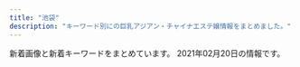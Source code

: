 ```yaml
---
title: "池袋"
description: "キーワード別にの巨乳アジアン・チャイナエステ嬢情報をまとめました。"
---
```


新着画像と新着キーワードをまとめています。
2021年02月20日の情報です。

<DmmAffiliateIns />
<KeywordTable
  shops={
    [
    {
        "url": "https://www.aroma-angels.net/",
        "station": "JR\u6c60\u888b\u99c5\u897f\u53e3",
        "img_links": [
            "https://www.aroma-angels.net/images/mc_1_1_1338.jpg",
            "https://www.aroma-angels.net/images/ml_11_1_2202.jpg",
            "https://www.aroma-angels.net/images/up_5_18_0.jpg",
            "https://www.aroma-angels.net/images/up_5_15_0.jpg",
            "https://www.aroma-angels.net/images/ml_11_1_1411.jpg",
            "https://www.aroma-angels.net/asset/img/spacer_gallery.png",
            "https://www.aroma-angels.net/images/ml_11_1_1338.jpg",
            "https://www.aroma-angels.net/images/up_5_6_0.jpg",
            "https://www.aroma-angels.net/images/ml_11_1_1272.jpg",
            "https://www.aroma-angels.net/images/mc_1_1_105.jpg",
            "https://www.aroma-angels.net/images/up_5_23_0.jpg",
            "https://www.aroma-angels.net/images/up_5_8_0.jpg",
            "https://www.aroma-angels.net/images/mc_1_1_1092.jpg",
            "https://www.aroma-angels.net/images/mt_10_1_446.jpg",
            "https://www.aroma-angels.net/images/ml_11_1_1064.jpg",
            "https://www.aroma-angels.net/images/mt_10_1_144.jpg",
            "https://www.aroma-angels.net/images/link/link_19.jpg",
            "https://www.aroma-angels.net/images/ml_11_1_960.jpg",
            "https://www.aroma-angels.net/images/ml_11_1_505.jpg",
            "https://www.aroma-angels.net/images/mc_1_1_268.jpg",
            "https://www.aroma-angels.net/images/up_5_26_0.jpg",
            "https://www.aroma-angels.net/images/up_5_27_0.jpg",
            "https://www.aroma-angels.net/images/up_5_9_0.jpg",
            "https://www.aroma-angels.net/images/mc_1_1_208.jpg",
            "https://www.aroma-angels.net/images/up_5_17_0.jpg",
            "https://www.aroma-angels.net/images/link/link_34.jpg",
            "https://www.aroma-angels.net/images/mc_1_2_445.jpg",
            "https://www.aroma-angels.net/images/ml_11_1_240.jpg",
            "https://www.aroma-angels.net/images/mc_1_1_508.jpg",
            "https://www.aroma-angels.net/asset/img/top.jpg",
            "https://www.aroma-angels.net/images/mc_1_2_1092.jpg",
            "https://www.aroma-angels.net/images/up_5_7_0.jpg",
            "https://www.aroma-angels.net/asset/img/spacer300x450.png",
            "https://www.aroma-angels.net/images/mc_1_1_1011.jpg",
            "https://www.aroma-angels.net/images/mc_1_2_144.jpg",
            "https://www.aroma-angels.net/images/mt_10_1_505.jpg",
            "https://www.aroma-angels.net/images/mt_10_1_508.jpg",
            "https://www.aroma-angels.net/images/mc_1_1_1064.jpg",
            "https://www.aroma-angels.net/images/mc_1_2_268.jpg",
            "https://www.aroma-angels.net/images/link/link_15.jpg",
            "https://www.aroma-angels.net/images/mc_1_1_882.jpg",
            "https://www.aroma-angels.net/images/mc_1_1_1285.jpg",
            "https://www.aroma-angels.net/images/ml_11_1_314.jpg",
            "https://www.aroma-angels.net/images/mt_10_1_105.jpg",
            "https://www.aroma-angels.net/images/up_5_5_0.jpg",
            "https://www.aroma-angels.net/images/ml_11_1_1698.jpeg",
            "https://www.aroma-angels.net/images/mc_1_1_425.jpg",
            "https://www.aroma-angels.net/images/up_5_25_0.jpg",
            "https://www.aroma-angels.net/images/ml_11_1_882.jpg",
            "https://www.aroma-angels.net/images/mc_1_2_960.jpg",
            "https://www.aroma-angels.net/images/up_5_19_0.jpg",
            "https://www.aroma-angels.net/images/up_5_12_0.jpg",
            "https://www.aroma-angels.net/images/ml_11_1_239.jpg",
            "https://www.aroma-angels.net/images/ml_11_1_105.jpg",
            "https://www.aroma-angels.net/images/ml_11_1_1285.jpg",
            "https://menlog.net/link/menlog20040.jpg",
            "https://www.aroma-angels.net/images/ml_11_1_425.jpg",
            "https://www.aroma-angels.net/images/mc_1_1_446.jpg",
            "https://www.aroma-angels.net/images/mc_1_1_960.jpg",
            "https://www.aroma-angels.net/images/ml_11_1_241.jpg",
            "https://www.aroma-angels.net/images/ml_11_1_1092.jpg",
            "https://www.aroma-angels.net/images/ml_11_1_446.jpg",
            "https://www.aroma-angels.net/images/up_5_22_0.jpg",
            "https://www.aroma-angels.net/images/ml_11_1_208.jpg",
            "https://www.aroma-angels.net/images/link/link_31.jpg",
            "https://www.aroma-angels.net/images/up_5_14_0.jpg",
            "https://www.aroma-angels.net/images/ml_11_1_508.jpg",
            "https://www.aroma-angels.net/images/ml_11_1_268.jpg",
            "https://www.aroma-angels.net/images/mc_1_1_1698.jpeg",
            "https://www.aroma-angels.net/images/mc_1_2_105.jpg",
            "https://www.aroma-angels.net/images/up_5_11_0.jpeg",
            "https://www.aroma-angels.net/images/link/link_27.jpg",
            "https://estama.jp/assets_new/default/pc/img/page/link/estama_200_40.png",
            "https://www.aroma-angels.net/images/up_5_13_0.jpg",
            "https://www.aroma-angels.net/images/up_5_10_0.jpg",
            "https://www.aroma-angels.net/images/ml_11_1_506.jpg",
            "https://www.aroma-angels.net/images/mc_1_1_445.jpg",
            "https://www.aroma-angels.net/images/mc_1_1_505.jpg",
            "https://www.aroma-angels.net/images/ml_11_1_1011.jpg",
            "https://www.aroma-angels.net/asset/img/top2.jpg",
            "https://www.aroma-angels.net/images/ml_11_1_507.jpg",
            "https://www.aroma-angels.net/images/ml_11_1_144.jpg",
            "https://www.aroma-angels.net/images/mc_1_1_144.jpg",
            "https://www.aroma-angels.net/asset/img/spacer900x360.png",
            "https://www.aroma-angels.net/images/ml_11_1_445.jpg"
        ],
        "name": "AromaAngels\uff5e\u6c60\u888b\u30a2\u30ed\u30de\u30a8\u30f3\u30b8\u30a7\u30eb\u30ba\uff5e",
        "keywords": {
            "87": 6,
            "85": 9,
            "88": 4,
            "83": 4,
            "D": 17,
            "86": 7,
            "E": 1,
            "C": 46
        }
    },
    {
        "url": "http://tsukinokoi.com/",
        "station": "JR\u6c60\u888b\u99c5\u897f\u53e3",
        "img_links": [
            "http://tsukinokoi.com/img/staff/153079932824200700.jpg",
            "http://tsukinokoi.com/images/pickupGirl2014.png",
            "http://tsukinokoi.com/img/staff/155818741107218300.jpg",
            "http://tsukinokoi.com/img/staff/155611310658540500.jpg",
            "http://tsukinokoi.com/img/staff/142919725579809100.png",
            "http://tsukinokoi.com/images/bar_top.png",
            "http://tsukinokoi.com/img/staff/154673852166026500.jpg",
            "http://tsukinokoi.com/images/news3.png",
            "http://tsukinokoi.com/images/news1.png",
            "http://tsukinokoi.com/images/event/2020/m02.png",
            "http://tsukinokoi.com/images/QRcode.png",
            "http://tsukinokoi.com/img/staff/148586605226742500.jpg",
            "http://tsukinokoi.com/img/staff/148256052554824000.jpg",
            "http://tsukinokoi.com/img/staff/160622584020640000.jpg",
            "http://tsukinokoi.com/img/staff/148586605222864500.jpg",
            "http://tsukinokoi.com/img/staff/152008703796356600.jpg",
            "http://tsukinokoi.com/img/staff/148073918839938900.jpg",
            "http://tsukinokoi.com/img/staff/155204782386136400.jpg",
            "http://tsukinokoi.com/img/staff/151584629124140300.jpg",
            "http://tsukinokoi.com/images/bar_staff.png",
            "http://tsukinokoi.com/img/staff/144652745411466600.jpg",
            "http://tsukinokoi.com/images/bar_gallery.png"
        ],
        "name": "\u6708\u306e\u604b",
        "keywords": {
            "\u30bb\u30af\u30b7\u30fc": 1
        }
    },
    {
        "img_links": [
            "http://hanamizuki.jpn.cm/images/mobile.png",
            "http://hanamizuki.jpn.cm/images/top.png",
            "http://hanamizuki.jpn.cm/images/s_link.png",
            "http://hanamizuki.jpn.cm/photos/sites/43/2017/11/2017110204162215.jpg",
            "http://hanamizuki.jpn.cm/images/room2.jpg",
            "http://hanamizuki.jpn.cm/photos/sites/43/2019/12/2019122511054726.jpg",
            "http://hanamizuki.jpn.cm/images/room4.jpg",
            "http://hanamizuki.jpn.cm/images/s_news.png",
            "http://hanamizuki.jpn.cm/images/room1.jpg",
            "http://hanamizuki.jpn.cm/photos/sites/43/2021/02/2021020211590282.jpg",
            "http://hanamizuki.jpn.cm/photos/sites/43/2019/12/2019122511054178.jpg",
            "http://hanamizuki.jpn.cm/images/room3.jpg",
            "http://hanamizuki.jpn.cm/images/s_staff.png",
            "http://hanamizuki.jpn.cm/images/nbj2.jpg",
            "http://hanamizuki.jpn.cm/photos/sites/43/2017/11/2017110204161468.jpg"
        ],
        "url": "http://hanamizuki.jpn.cm/",
        "keywords": {
            "95": 1,
            "88": 1,
            "E": 1,
            "90": 1,
            "H": 2
        },
        "station": "JR\u6c60\u888b\u99c5\u6771\u53e3",
        "name": "\u6c34\u6728\u82b1"
    },
    {
        "keywords": {},
        "name": "\u6e80\u6708\u5802",
        "station": "JR\u6c60\u888b\u99c5\u897f\u53e3",
        "url": "http://mangetsudou.tyo.cm/",
        "img_links": []
    },
    {
        "keywords": {
            "87": 8,
            "D": 11,
            "86": 17,
            "C": 29,
            "E": 3
        },
        "url": "http://www.yurari-massage.work/",
        "station": "JR\u6c60\u888b\u99c5\u897f\u53e3(\u5317)",
        "name": "\u3086\u3089\u308a",
        "img_links": [
            "http://www.yurari-massage.work/img/st021.jpg",
            "http://www.yurari-massage.work/img/st21.jpg",
            "http://www.yurari-massage.work/img/sta25.jpg",
            "http://www.yurari-massage.work/img/sta21.jpg",
            "http://www.yurari-massage.work/img/m5.jpg",
            "http://www.yurari-massage.work/img/st026.jpg",
            "http://www.yurari-massage.work/img/m1.jpg",
            "http://www.yurari-massage.work/img/st26.jpg",
            "http://www.yurari-massage.work/img/st017.jpg",
            "http://www.yurari-massage.work/img/m30.jpg",
            "http://www.yurari-massage.work/img/st022.jpg",
            "http://www.yurari-massage.work/img/st4.jpg",
            "http://www.yurari-massage.work/img/campian.jpg",
            "http://www.yurari-massage.work/img/m3.jpg",
            "http://www.yurari-massage.work/img/m40.jpg",
            "http://www.yurari-massage.work/img/st19.jpg",
            "http://www.yurari-massage.work/img/st027.jpg",
            "http://www.yurari-massage.work/img/m4.jpg",
            "http://www.yurari-massage.work/img/sta28.jpg",
            "http://www.yurari-massage.work/img/st28.jpg",
            "http://www.yurari-massage.work/img/m10.jpg",
            "http://www.yurari-massage.work/img/sta26.jpg",
            "http://www.yurari-massage.work/img/m60.jpg",
            "http://www.yurari-massage.work/img/sta27.jpg",
            "http://www.yurari-massage.work/img/m6.jpg",
            "http://www.yurari-massage.work/img/st07.jpg",
            "http://www.yurari-massage.work/img/sta7.jpg",
            "http://www.yurari-massage.work/img/m2.jpg",
            "http://www.yurari-massage.work/img/st11.jpg",
            "http://www.yurari-massage.work/img/r9.jpg",
            "http://www.yurari-massage.work/img/st17.jpg",
            "http://www.yurari-massage.work/img/head.jpg",
            "http://www.yurari-massage.work/img/nos.jpg",
            "http://www.yurari-massage.work/img/sta4.jpg",
            "http://www.yurari-massage.work/img/st27.jpg",
            "http://www.yurari-massage.work/img/m50.jpg",
            "http://www.yurari-massage.work/img/mobile.png",
            "http://www.yurari-massage.work/img/st25.jpg",
            "http://www.yurari-massage.work/img/st22.jpg",
            "http://www.yurari-massage.work/img/st7.jpg",
            "http://www.yurari-massage.work/img/sta22.jpg",
            "http://www.yurari-massage.work/img/m20.jpg"
        ]
    },
    {
        "keywords": {},
        "img_links": [],
        "url": "http://iris.iest.info/",
        "station": "JR\u6c60\u888b\u99c5\u6771\u53e3",
        "name": "\u30b9\u30de\u30a4\u30eb"
    },
    {
        "img_links": [
            "http://www.coco-8.jp/_src/36746714/b.png",
            "http://www.coco-8.jp/_src/36746345/maya.jpg",
            "http://www.coco-8.jp/_src/36746636/iwa1.jpg",
            "http://www.coco-8.jp/_src/36712010/sayuri.jpg",
            "http://www.coco-8.jp/_src/36746688/g2.jpg",
            "http://www.coco-8.jp/_src/36741637/3.jpg",
            "http://www.coco-8.jp/_src/36742658/s1.jpg",
            "http://www.coco-8.jp/_src/36742780/s3.jpg",
            "http://www.coco-8.jp/_src/36741638/4.jpg",
            "http://www.coco-8.jp/_src/36820892/cam3.png",
            "http://www.coco-8.jp/_src/37791774/wechatimg437_20201113100952153.jpg",
            "http://www.coco-8.jp/_src/36741670/1.jpg",
            "http://www.coco-8.jp/_src/36742459/2.jpg",
            "http://www.coco-8.jp/_src/36746682/g.jpg",
            "http://www.coco-8.jp/_src/36746351/lineline.png",
            "http://www.coco-8.jp/_src/36741636/5.jpg",
            "http://www.coco-8.jp/_src/36742636/b.png",
            "http://www.coco-8.jp/_src/36743040/s5.jpg",
            "http://www.coco-8.jp/_src/36815290/cam.png",
            "http://www.coco-8.jp/_src/49977785/wechatimg336_20201102105038881.jpg",
            "http://www.coco-8.jp/_src/36813492/cam2.jpg",
            "http://www.coco-8.jp/_src/36746732/road2.png",
            "http://www.coco-8.jp/_src/36746642/risa.jpg",
            "http://www.coco-8.jp/_src/49632727/wechatimg336_20201102105038881.jpg",
            "http://www.coco-8.jp/_src/36746692/g3.jpg",
            "http://www.coco-8.jp/_src/36741639/2.jpg",
            "http://www.coco-8.jp/_src/49977786/wechatimg336_20201102105038881.jpg",
            "http://www.coco-8.jp/_src/36746635/iwa1.jpg",
            "http://www.coco-8.jp/_src/36746633/lineline.png",
            "http://www.coco-8.jp/_src/36742714/s2.jpg",
            "http://www.coco-8.jp/_src/36746397/mei1.jpg",
            "http://www.coco-8.jp/_src/37791754/smartselect_20191212-140919_wechat.jpg",
            "http://www.coco-8.jp/_src/49632559/wechatimg336_20201102105038881.jpg",
            "http://www.coco-8.jp/_src/36746320/sayuri.jpg",
            "http://www.coco-8.jp/_src/36820891/cam3.png",
            "http://www.coco-8.jp/_src/36746395/lineline.png",
            "http://www.coco-8.jp/_src/37791773/wechatimg437_20201113100952153.jpg",
            "http://www.coco-8.jp/_src/36746379/aki.jpg",
            "http://www.coco-8.jp/_src/36741671/2.jpg",
            "http://www.coco-8.jp/_src/36746702/g6.jpg",
            "http://www.coco-8.jp/_src/36742461/4.jpg",
            "http://www.coco-8.jp/_src/36741678/down.png",
            "http://www.coco-8.jp/_src/36746331/lineline.png",
            "http://www.coco-8.jp/_src/36742462/5.jpg",
            "http://www.coco-8.jp/_src/36741674/5.jpg",
            "http://www.coco-8.jp/_src/36742791/s4.jpg",
            "http://www.coco-8.jp/_src/36746641/risa.jpg",
            "http://www.coco-8.jp/_src/36746380/aki.jpg",
            "http://www.coco-8.jp/_src/49977773/wechatimg437_20201113100952153.jpg",
            "http://www.coco-8.jp/_src/36746346/maya.jpg",
            "http://www.coco-8.jp/_src/36746639/lineline.png",
            "http://www.coco-8.jp/_src/37791789/lineline.png",
            "http://www.coco-8.jp/_src/36741673/3.jpg",
            "http://www.coco-8.jp/_src/36742630/b.png",
            "http://www.coco-8.jp/_src/36746644/lineline.png",
            "http://www.coco-8.jp/_src/36742638/b.png",
            "http://www.coco-8.jp/_src/36746398/mei1.jpg",
            "http://www.coco-8.jp/_src/36742655/down.png",
            "http://www.coco-8.jp/_src/36742642/b.png",
            "http://www.coco-8.jp/_src/36745876/pic1.jpg",
            "http://www.coco-8.jp/_src/49977665/wechatimg437_20201113100952153.jpg",
            "http://www.coco-8.jp/_src/49977789/lineline.png",
            "http://www.coco-8.jp/_src/36741640/1.jpg",
            "http://www.coco-8.jp/_src/36742458/1.jpg",
            "http://www.coco-8.jp/_src/36746704/g5.png",
            "http://www.coco-8.jp/_src/36742644/sayuri.jpg",
            "http://www.coco-8.jp/_src/36742460/3.jpg",
            "http://www.coco-8.jp/_src/36813493/cam2.jpg",
            "http://www.coco-8.jp/_src/36745880/pic2.jpg",
            "http://www.coco-8.jp/_src/36742640/b.png",
            "http://www.coco-8.jp/_src/36741672/4.jpg"
        ],
        "name": "CoCo8 \u30b3\u30b3\u30a8\u30a4\u30c8",
        "station": "JR\u6c60\u888b\u99c5\u897f\u53e3",
        "keywords": {
            "86": 2,
            "88": 1,
            "90": 1
        },
        "url": "http://www.coco-8.jp/"
    },
    {
        "station": "JR\u6c60\u888b\u99c5\u897f\u53e3(\u5317)",
        "keywords": {
            "C": 262,
            "88": 52,
            "82": 67,
            "85": 98,
            "84": 240,
            "83": 105,
            "D": 247
        },
        "img_links": [
            "https://honeybee2.com/images_staff/59/111000015721.jpg",
            "https://honeybee2.com/images_staff/134/041314054720.jpg",
            "https://honeybee2.com/images_staff/134/041314164177.jpg",
            "https://honeybee2.com/images/bnr_200_40.jpg",
            "https://honeybee2.com/images/img_gallery_02.png",
            "https://honeybee2.com/images_staff/150/091115052227.jpg",
            "https://honeybee2.com/images/btn_next.png",
            "https://honeybee2.com/images_staff/133/041312285087.jpg",
            "https://honeybee2.com/images/img_info.png",
            "https://honeybee2.com/images/no_image.jpg",
            "https://honeybee2.com/images/img_info_02.png",
            "https://honeybee2.com/images_staff/137/041722380748.jpg",
            "https://honeybee2.com/images/icon_ranking_04.png",
            "https://honeybee2.com/images_staff/117/082321050834.jpg",
            "https://honeybee2.com/images/icon_ranking_05.png",
            "https://honeybee2.com/images/img_info_03.png",
            "https://honeybee2.com/images/bnr_468_60.jpg",
            "https://honeybee2.com/images_staff/168/111318504622.jpg",
            "https://honeybee2.com/images/img_gallery_03.png",
            "https://honeybee2.com/images_staff/137/041723120323.jpg",
            "https://honeybee2.com/images/btn_back.png",
            "https://honeybee2.com/images/img_info_01.png",
            "https://honeybee2.com/images/icon_class_00.png",
            "https://honeybee2.com/images/pagetop_off.png",
            "https://honeybee2.com/images_staff/59/111000133157.jpg",
            "https://honeybee2.com/images/img_gallery_04.png",
            "https://honeybee2.com/images_staff/142/060611265633.jpg",
            "https://honeybee2.com/images_staff/111/070714174922.jpg",
            "https://honeybee2.com/images/bnr_160_45.jpg",
            "https://honeybee2.com/images/icon_ranking_02.png",
            "https://honeybee2.com/images/bnr_88_31.jpg",
            "https://honeybee2.com/images/icon_ranking_01.png",
            "https://honeybee2.com/images/icon_ranking_03.png",
            "https://honeybee2.com/images_staff/99/011420365888.jpg",
            "https://honeybee2.com/images/vis_castframe_01.png",
            "https://honeybee2.com/images_staff/117/082320544428.jpg",
            "https://honeybee2.com/images_staff/133/032511552539.jpg",
            "https://honeybee2.com/images/bnr_side_concept.png",
            "https://honeybee2.com/images_staff/108/040923420669.jpg",
            "https://honeybee2.com/images_staff/99/110211050217.jpg",
            "https://honeybee2.com/images_staff/168/111319171076.jpg",
            "https://honeybee2.com/images/img_gallery_06.png",
            "https://honeybee2.com/images_staff/60/032207120681.jpg",
            "https://honeybee2.com/images/bnr_side_card.png",
            "https://honeybee2.com/images/vis_profileframe.png",
            "https://honeybee2.com/images_staff/150/091116274617.jpg",
            "https://honeybee2.com/images_staff/136/041523165620.jpg",
            "https://honeybee2.com/images_staff/136/041522461779.jpg",
            "https://honeybee2.com/images_staff/142/060611173967.jpg",
            "https://honeybee2.com/images/img_gallery_01.png",
            "https://honeybee2.com/images_staff/60/032207115986.jpg",
            "https://honeybee2.com/images/img_gallery_05.png",
            "https://honeybee2.com/images_staff/111/070714141435.jpg"
        ],
        "url": "https://honeybee2.com/",
        "name": "\u30cf\u30cb\u30fc\u30d3\u30fc"
    },
    {
        "img_links": [
            "http://whitelover.jpest.net/uploads//sites/32/2021/02/g3-1.jpg",
            "http://whitelover.jpest.net/uploads//sites/32/2021/02/g31.jpg",
            "http://whitelover.jpest.net/uploads//sites/32/2021/02/g3.jpg",
            "http://whitelover.jpest.net/uploads//sites/32/2020/11/02-1.png",
            "http://whitelover.jpest.net/uploads//sites/32/2021/01/01-1.jpg",
            "http://whitelover.jpest.net/uploads//sites/32/2020/11/01-1.png",
            "http://whitelover.jpest.net/uploads//sites/32/2020/12/g2.jpg",
            "http://whitelover.jpest.net/uploads//sites/32/2020/12/g3.jpg",
            "http://whitelover.jpest.net/uploads//sites/32/2020/11/g1.jpg",
            "http://whitelover.jpest.net/uploads//sites/32/2021/01/02-1.jpg",
            "http://whitelover.jpest.net/uploads//sites/32/2020/11/g12.jpg",
            "http://whitelover.jpest.net/uploads//sites/32/2020/12/g3-1.jpg",
            "http://whitelover.jpest.net/uploads//sites/32/elementor/thumbs/g3-1-p2n77xvnrngcubrvbz5lcdx939b43zx45417b9n100.jpg"
        ],
        "station": "JR\u6c60\u888b\u99c5\u897f\u53e3",
        "name": "\u767d\u3044\u604b\u4eba",
        "url": "http://whitelover.jpest.net/",
        "keywords": {}
    },
    {
        "name": "\u30a2\u30ed\u30de\u30ed\u30de\u30f3\u30b9",
        "station": "JR\u6c60\u888b\u99c5\u897f\u53e3",
        "url": "http://salon-arm.com/",
        "img_links": [
            "http://salon-arm.com/img/att.jpg",
            "http://salon-arm.com/img/ttl_tnew.png",
            "http://salon-arm.com/staff/reina/01mb.jpg",
            "http://salon-arm.com/staff/yuuka/01mb.jpg",
            "http://salon-arm.com/staff/ichigo/01.jpg",
            "http://salon-arm.com/staff/mai/01.jpg",
            "http://salon-arm.com/staff/ichigo/01mb.jpg",
            "http://salon-arm.com/staff/mai/01mb.jpg",
            "http://salon-arm.com/i/files/homeimg.jpg",
            "http://salon-arm.com/staff/saya/01.jpg",
            "http://salon-arm.com/pic/head.png",
            "http://salon-arm.com/staff/yuuka/01.jpg",
            "http://salon-arm.com/staff/emi/01mb.jpg",
            "http://salon-arm.com/staff/saya/01mb.jpg",
            "http://salon-arm.com/pic/top.png",
            "http://salon-arm.com/staff/ringo/01.jpg",
            "http://salon-arm.com/staff/midori/01mb.jpg",
            "http://salon-arm.com/staff/reina/01.jpg",
            "http://salon-arm.com/staff/nana/01mb.jpg",
            "http://salon-arm.com/img/ttl_staff.png",
            "http://salon-arm.com/staff/nana/01.jpg",
            "http://salon-arm.com/staff/ringo/01mb.jpg",
            "http://salon-arm.com/staff/rika/01.jpg",
            "http://salon-arm.com/staff/kaori/01mb.jpg",
            "http://salon-arm.com/staff/ai/01mb.jpg",
            "http://salon-arm.com/staff/rika/01mb.jpg",
            "http://salon-arm.com/staff/midori/01.jpg",
            "http://salon-arm.com/img/ttl_line.png",
            "http://salon-arm.com/img/ttl_concept.png",
            "http://salon-arm.com/staff/ai/01.jpg",
            "http://salon-arm.com/staff/emi/01.jpg",
            "http://salon-arm.com/staff/kaori/01.jpg",
            "http://salon-arm.com/img/ttl_mobile.png"
        ],
        "keywords": {
            "C": 21
        }
    },
    {
        "name": "\u3074\u3093\u304f\u305f\u3063\u3061",
        "keywords": {
            "C": 27,
            "82": 25
        },
        "url": "https://www.pinktouch.tokyo/",
        "img_links": [
            "https://www.pinktouch.tokyo/img/uploadfile/img_1611214419.jpg",
            "https://www.pinktouch.tokyo/img/icon/new.png",
            "https://www.pinktouch.tokyo/img/bana02.jpg",
            "https://www.pinktouch.tokyo/img/recriut.jpg",
            "https://www.pinktouch.tokyo/img/uploadfile/imgpc01611533111.jpg",
            "https://www.pinktouch.tokyo/img/bana03.jpg",
            "https://www.pinktouch.tokyo/img/uploadfile/imgpc11611533111.jpg",
            "https://www.pinktouch.tokyo/img/uploadfile/img_1611210940.jpg",
            "https://www.pinktouch.tokyo/img/uploadfile/imgpc21611533111.jpg",
            "https://www.pinktouch.tokyo/img/s/s_tel.jpg",
            "https://www.pinktouch.tokyo//img/uploadfile/img_1611214733.jpg",
            "https://www.pinktouch.tokyo/img/uploadfile/img_1611212471.jpg",
            "https://www.pinktouch.tokyo/img/uploadfile/img_1611214733.jpg",
            "https://www.pinktouch.tokyo/img/bana01.png"
        ],
        "station": "JR\u6c60\u888b\u99c5\u897f\u53e3(\u5317)"
    },
    {
        "station": "JR\u6c60\u888b\u99c5\u897f\u53e3",
        "keywords": {
            "84": 8,
            "83": 10,
            "85": 4,
            "81": 4,
            "82": 10
        },
        "img_links": [
            "http://c-sun2.com/image/cast/cast_362_2_l.jpg",
            "http://c-sun2.com/image/cast/cast_484_2_l.jpg",
            "http://c-sun2.com/image/cast/cast_485_1_l.jpg",
            "http://c-sun2.com/image/shame/192_1_l.jpg",
            "http://c-sun2.com/image/cast/cast_496_1_l.jpg",
            "http://c-sun2.com/image/cast/cast_485_2_l.jpg",
            "http://c-sun2.com/img/topbar_news.png",
            "http://c-sun2.com/image/cast/cast_326_2_l.jpg",
            "http://c-sun2.com/img/topbar_osusume.png",
            "http://c-sun2.com/image/cast/cast_466_2_l.jpg",
            "http://c-sun2.com/image/cast/cast_393_1_l.jpg",
            "http://c-sun2.com/image/cast/cast_492_1_l.jpg",
            "http://c-sun2.com/img/bar_therapist.png",
            "http://c-sun2.com/image/cast/cast_471_2_l.jpg",
            "http://c-sun2.com/image/cast/cast_534_1_l.jpg",
            "http://c-sun2.com/img/event/camp3.jpg",
            "http://c-sun2.com/image/cast/cast_473_1_l.jpg",
            "http://c-sun2.com/img/bar_grallery.png",
            "http://c-sun2.com/img/bar_profile.png",
            "http://c-sun2.com/image/cast/cast_492_2_l.jpg",
            "http://c-sun2.com/image/cast/cast_466_1_l.jpg",
            "http://c-sun2.com/image/cast/cast_357_1_l.jpg",
            "http://c-sun2.com/image/cast/cast_360_2_l.jpg",
            "http://c-sun2.com/image/cast/cast_484_1_l.jpg",
            "http://c-sun2.com/image/cast/cast_390_1_l.jpg",
            "http://c-sun2.com/image/cast/cast_524_2_l.jpg",
            "http://c-sun2.com/image/cast/cast_357_2_l.jpg",
            "http://c-sun2.com/image/cast/cast_533_2_l.jpg",
            "http://c-sun2.com/image/cast/cast_453_2_l.jpg",
            "http://c-sun2.com/image/cast/cast_362_1_l.jpg",
            "http://c-sun2.com/image/cast/cast_580_1_l.jpg",
            "http://c-sun2.com/image/cast/cast_473_2_l.jpg",
            "http://c-sun2.com/image/cast/cast_533_1_l.jpg",
            "http://c-sun2.com/img/topbar_camp.png",
            "http://c-sun2.com/image/cast/cast_390_2_l.jpg",
            "http://c-sun2.com/img/icon/new.png",
            "http://c-sun2.com/image/cast/cast_534_2_l.jpg",
            "http://c-sun2.com/image/cast/cast_360_1_l.jpg",
            "http://c-sun2.com/image/cast/cast_326_1_l.jpg",
            "http://c-sun2.com/image/cast/cast_453_1_l.jpg",
            "http://c-sun2.com/image/cast/cast_524_1_l.jpg",
            "http://c-sun2.com/img/header.jpg",
            "http://c-sun2.com/image/cast/cast_471_1_l.jpg",
            "http://c-sun2.com/image/cast/cast_496_2_l.jpg",
            "http://c-sun2.com/image/cast/cast_393_2_l.jpg"
        ],
        "url": "http://c-sun2.com/",
        "name": "\u30b9\u30a4\u30fc\u30c8\u30de\u30c3\u30c8"
    },
    {
        "img_links": [
            "http://esthe-treat.com/img/pic.jpg",
            "http://esthe-treat.com/img/sysetc.png",
            "http://esthe-treat.com/img/adrs.jpg",
            "http://esthe-treat.com/img/tel.jpg",
            "http://esthe-treat.com/img/botton.jpg",
            "http://esthe-treat.com/img/t-o.jpg",
            "http://esthe-treat.com/staff/natumi/01.jpg",
            "http://esthe-treat.com/staff/yuyu/01.jpg",
            "http://esthe-treat.com/staff/ami/01.jpg",
            "http://esthe-treat.com/img/t-r.jpg",
            "http://esthe-treat.com/img/cam.jpg",
            "http://esthe-treat.com/img/t-a.jpg",
            "http://esthe-treat.com/img/pc.jpg",
            "http://esthe-treat.com/img/info.jpg",
            "http://esthe-treat.com/img/t-t.jpg",
            "http://esthe-treat.com/img/sys1.png",
            "http://esthe-treat.com/staff/mari/01.jpg",
            "http://esthe-treat.com/img/t-s.jpg",
            "http://esthe-treat.com/img/sys2.png",
            "http://esthe-treat.com/img/add.jpg",
            "http://esthe-treat.com/img/tit.jpg",
            "http://esthe-treat.com/staff/rena/01.jpg"
        ],
        "url": "http://esthe-treat.com/",
        "keywords": {},
        "name": "\u53f0\u6e7e\u5e78\u904b\u30ea\u30e9\u30af\u30bc\u30fc\u30b7\u30e7\u30f3",
        "station": "JR\u6c60\u888b\u99c5\u897f\u53e3"
    },
    {
        "img_links": [
            "http://suiteroom.este88.com/images/nana1.jpg",
            "http://suiteroom.este88.com/images/yuki1.jpg",
            "http://suiteroom.este88.com/images/sp03.jpg",
            "http://suiteroom.este88.com/images/therapist-bar.png",
            "http://suiteroom.este88.com/images/yumi1.jpg",
            "http://suiteroom.este88.com/images/top-kpbar.png",
            "http://suiteroom.este88.com/images/yuri1.jpg",
            "http://suiteroom.este88.com/images/topbar.png",
            "http://suiteroom.este88.com/images/topnews.png",
            "http://suiteroom.este88.com/images/kina1.jpg",
            "http://suiteroom.este88.com/images/sp01.jpg",
            "http://suiteroom.este88.com/images/sp02.jpg",
            "http://suiteroom.este88.com/images/koko1.jpg",
            "http://suiteroom.este88.com/images/mika1.jpg",
            "http://suiteroom.este88.com/images/ai1.jpg",
            "http://suiteroom.este88.com/images/riri1.jpg",
            "http://suiteroom.este88.com/images/mai1.jpg",
            "http://suiteroom.este88.com/images/topinfo.png"
        ],
        "name": "For You",
        "url": "http://suiteroom.este88.com/",
        "station": "JR\u6c60\u888b\u99c5\u897f\u53e3",
        "keywords": {}
    },
    {
        "name": "\u5fc3\u30d1\u30e9\u30c0\u30a4\u30b9",
        "img_links": [
            "http://new-paradise.net/images/honoka.jpg",
            "http://new-paradise.net/images/misaki01.jpg",
            "http://new-paradise.net/images/g0.jpg",
            "http://new-paradise.net/images/a6.jpg",
            "http://new-paradise.net/images/noa.jpg",
            "http://new-paradise.net/images/a7.jpg",
            "http://new-paradise.net/images/a1.jpg",
            "http://new-paradise.net/images/misaki02.jpg",
            "http://new-paradise.net/images/a3.jpg",
            "http://new-paradise.net/images/info.jpg",
            "http://new-paradise.net/images/a5.jpg",
            "http://new-paradise.net/images/a2.jpg",
            "http://new-paradise.net/images/mobile.png",
            "http://new-paradise.net/images/flash1.jpg",
            "http://new-paradise.net/images/down.png",
            "http://new-paradise.net/images/itigo.jpg",
            "http://new-paradise.net/images/kanna02.jpg",
            "http://new-paradise.net/images/kiki.jpg",
            "http://new-paradise.net/images/up.png",
            "http://new-paradise.net/images/a4.jpg",
            "http://new-paradise.net/images/kiki02.jpg",
            "http://new-paradise.net/images/r3.jpg",
            "http://new-paradise.net/images/zi_staff.png"
        ],
        "keywords": {},
        "station": "JR\u6c60\u888b\u99c5\u897f\u53e3",
        "url": "http://new-paradise.net/"
    },
    {
        "name": "\u30a2\u30ef\u56fd\u515a",
        "url": "http://awakoku.net/",
        "keywords": {
            "86": 1,
            "88": 1,
            "D": 1,
            "C": 20,
            "84": 3,
            "85": 2,
            "82": 1,
            "83": 3,
            "87": 1
        },
        "img_links": [
            "http://awakoku.net/topics/img/7-1.jpg",
            "http://awakoku.net/girls/nana2.jpg",
            "http://awakoku.net/girls/nagisa1.jpg",
            "http://awakoku.net/girls/yumi.jpg",
            "http://awakoku.net/girls/misaki2.jpg",
            "http://awakoku.net/girls/kana2.jpg",
            "http://awakoku.net/girls/rika1.jpg",
            "http://awakoku.net/girls/hana1.jpg",
            "http://awakoku.net/girls/yuri2.jpg",
            "http://awakoku.net/girls/ami1.jpg",
            "http://awakoku.net/girls/mina1.jpg",
            "http://awakoku.net/girls/misaki1.jpg",
            "http://awakoku.net/girls/noimage.jpg",
            "http://awakoku.net/girls/kana1.jpg",
            "http://awakoku.net/image/pickup.jpg",
            "http://awakoku.net/girls/nagisa2.jpg",
            "http://awakoku.net/girls/yuri1.jpg",
            "http://manpuku-web2.sakura.ne.jp/awakoku/image/header.jpg",
            "http://awakoku.net/girls/nana1.jpg",
            "http://awakoku.net/girls/mina2.jpg",
            "http://awakoku.net/girls/hana2.jpg"
        ],
        "station": "JR\u6c60\u888b\u99c5\u897f\u53e3"
    },
    {
        "img_links": [
            "http://www.i-rlx.info/images/upload/thumb/9e42414005a99f48.jpg",
            "http://www.i-rlx.info/images/upload/eeb5d9caa554018e.jpg",
            "http://www.i-rlx.info/images/index_06.jpg",
            "http://www.i-rlx.info/girl/01.jpg",
            "http://www.i-rlx.info/i/girl/04.jpg",
            "http://www.i-rlx.info/images/index_01.jpg",
            "http://www.i-rlx.info/images/upload/thumb/95e8548329763630.jpg",
            "http://www.i-rlx.info/i/girl/05.jpg",
            "http://www.i-rlx.info/images/index_19.jpg",
            "http://www.i-rlx.info/images/index_03.jpg",
            "http://www.i-rlx.info/images/upload/thumb/4d0e657eefdddf42.jpg",
            "http://www.i-rlx.info/images/03.jpg",
            "http://www.i-rlx.info/images/upload/thumb/d9467bde93e01a59.jpg",
            "http://www.i-rlx.info/images/index_21.jpg",
            "http://www.i-rlx.info/images/upload/dc8f1b616e622b2a.jpg",
            "http://www.i-rlx.info/i/room/r03.jpg",
            "http://www.i-rlx.info/images/upload/4d0e657eefdddf42.jpg",
            "http://www.i-rlx.info/images/upload/549fe7e03db1e8fc.jpg",
            "http://www.i-rlx.info/images/index_13.jpg",
            "http://www.i-rlx.info/images/index_23.jpg",
            "http://www.i-rlx.info/images/upload/7d800b2f3fde617b.jpg",
            "http://www.i-rlx.info/images/upload/thumb/549fe7e03db1e8fc.jpg",
            "http://www.i-rlx.info/images/index_39.jpg",
            "http://www.i-rlx.info/images/upload/95e8548329763630.jpg",
            "http://www.i-rlx.info/images/index_30.jpg",
            "http://www.i-rlx.info/images/index_26.jpg",
            "http://www.i-rlx.info/images/upload/thumb/ac8e7ec3ac179feb.jpg",
            "http://www.i-rlx.info/images/upload/thumb/19b76df66faf0b12.jpg",
            "http://www.i-rlx.info/images/upload/thumb/7d800b2f3fde617b.jpg",
            "http://www.i-rlx.info/girl/06.jpg",
            "http://www.i-rlx.info/images/upload/thumb/22c78aefa047b678.jpg",
            "http://www.i-rlx.info/girl/04.jpg",
            "http://www.i-rlx.info/images/index_17.jpg",
            "http://www.i-rlx.info/girl/018.jpg",
            "http://www.i-rlx.info/images/index_33.jpg",
            "http://www.i-rlx.info/images/upload/7b4c8b9d49e714ee.jpg",
            "http://www.i-rlx.info/images/index_27.jpg",
            "http://www.i-rlx.info/images/index_20.jpg",
            "http://www.i-rlx.info/images/upload/9e42414005a99f48.jpg",
            "http://www.i-rlx.info/images/index_08.jpg",
            "http://www.i-rlx.info/i/room/r04.jpg",
            "http://www.i-rlx.info/images/upload/thumb/b0bbe23232bed8aa.jpg",
            "http://www.i-rlx.info/images/rec.jpg",
            "http://www.i-rlx.info/images/upload/thumb/bc0752fe4e53b8c6.jpg",
            "http://www.i-rlx.info/images/upload/19b76df66faf0b12.jpg",
            "http://www.i-rlx.info/images/sub_18.jpg",
            "http://www.i-rlx.info/images/rec_16.jpg",
            "http://www.i-rlx.info/images/index_11.jpg",
            "http://www.i-rlx.info/images/upload/3a57edcf235cfd8e.jpg",
            "http://www.i-rlx.info/images/index_02.jpg",
            "http://www.i-rlx.info/images/index_36.jpg",
            "http://www.i-rlx.info/images/upload/22c78aefa047b678.jpg",
            "http://www.i-rlx.info/images/index_37.jpg",
            "http://www.i-rlx.info/images/index_04.jpg",
            "http://www.i-rlx.info/i/girl/03.jpg",
            "http://www.i-rlx.info/girl/05.jpg",
            "http://www.i-rlx.info/images/index_29.jpg",
            "http://www.i-rlx.info/images/upload/d9467bde93e01a59.jpg",
            "http://www.i-rlx.info/images/index_22.jpg",
            "http://www.i-rlx.info/images/index_18.jpg",
            "http://www.i-rlx.info/images/upload/thumb/0192d005c5f424ba.jpg",
            "http://www.i-rlx.info/images/upload/thumb/7b4c8b9d49e714ee.jpg",
            "http://www.i-rlx.info/i/room/r01.jpg",
            "http://www.i-rlx.info/images/index_28.jpg",
            "http://www.i-rlx.info/girl/02.jpg",
            "http://www.i-rlx.info/images/index_31.jpg",
            "http://www.i-rlx.info/images/upload/thumb/5f15caf7f272770f.jpg",
            "http://www.i-rlx.info/images/upload/5f15caf7f272770f.jpg",
            "http://www.i-rlx.info/images/upload/thumb/3a57edcf235cfd8e.jpg",
            "http://www.i-rlx.info/i/girl/02.jpg",
            "http://www.i-rlx.info/images/upload/thumb/dc8f1b616e622b2a.jpg",
            "http://www.i-rlx.info/images/upload/thumb/bb2bfea87a6127cc.jpg",
            "http://www.i-rlx.info/girl/08.jpg",
            "http://www.i-rlx.info/images/info_16.jpg",
            "http://www.i-rlx.info/images/upload/thumb/eeb5d9caa554018e.jpg",
            "http://www.i-rlx.info/images/upload/bb8a47bc98c64e87.jpg",
            "http://www.i-rlx.info/images/upload/bc0752fe4e53b8c6.jpg",
            "http://www.i-rlx.info/images/upload/0192d005c5f424ba.jpg",
            "http://www.i-rlx.info/images/index_35_01.jpg",
            "http://www.i-rlx.info/images/index_12.jpg",
            "http://www.i-rlx.info/images/index_09.jpg",
            "http://www.i-rlx.info/images/upload/thumb/bb8a47bc98c64e87.jpg",
            "http://www.i-rlx.info/images/index_07.jpg",
            "http://www.i-rlx.info/images/upload/ac8e7ec3ac179feb.jpg",
            "http://www.i-rlx.info/images/index_24.jpg",
            "http://www.i-rlx.info/girl/017.jpg",
            "http://www.i-rlx.info/images/index_15.jpg",
            "http://www.i-rlx.info/images/upload/b0bbe23232bed8aa.jpg",
            "http://www.i-rlx.info/images/info.jpg",
            "http://www.i-rlx.info/images/index_10.jpg",
            "http://www.i-rlx.info/images/sub_21.jpg",
            "http://www.i-rlx.info/images/upload/bb2bfea87a6127cc.jpg",
            "http://www.i-rlx.info/images/index_14.jpg",
            "http://www.i-rlx.info/images/staff_16.jpg",
            "http://www.i-rlx.info/i/room/r02.jpg",
            "http://www.i-rlx.info/i/girl/01.jpg",
            "http://www.i-rlx.info/images/index_34.jpg",
            "http://www.i-rlx.info/girl/07.jpg"
        ],
        "url": "http://www.i-rlx.info/",
        "keywords": {
            "88": 1,
            "89": 3,
            "D": 4,
            "85": 10,
            "82": 2,
            "86": 2,
            "87": 1,
            "C": 20,
            "E": 1
        },
        "station": "JR\u6c60\u888b\u99c5\u897f\u53e3(\u5317)",
        "name": "\u30b7\u30e3\u30fc\u30ed\u30c3\u30c8\u59eb"
    },
    {
        "station": "JR\u6c60\u888b\u99c5\u897f\u53e3(\u5317)",
        "img_links": [
            "http://es-hana.work/images/2.jpg",
            "http://es-hana.work/images/sys2.jpg",
            "http://es-hana.work/images/7.jpg",
            "http://es-hana.work/images/8.jpg",
            "http://es-hana.work/staff/yuna.jpg",
            "http://es-hana.work/staff/nana.jpg",
            "http://es-hana.work/images/1.jpg",
            "http://es-hana.work/images/3.jpg",
            "http://es-hana.work/images/tg.jpg",
            "http://es-hana.work/staff/yui.jpg",
            "http://es-hana.work/staff/aya.jpg",
            "http://es-hana.work/images/interior_t.jpg",
            "http://es-hana.work/images/5.jpg",
            "http://es-hana.work/images/ac1.jpg",
            "http://es-hana.work/images/news.jpg",
            "http://es-hana.work/images/6.jpg",
            "http://es-hana.work/img/rina1.jpg",
            "http://es-hana.work/staff/miki.jpg",
            "http://es-hana.work/img/ai1.jpg",
            "http://es-hana.work/images/ac2.jpg",
            "http://es-hana.work/images/head.jpg",
            "http://es-hana.work/img/yui1.jpg",
            "http://es-hana.work/staff/rina.jpg",
            "http://es-hana.work/images/int.jpg",
            "http://es-hana.work/img/nana1.jpg",
            "http://es-hana.work/staff/haruka.jpg",
            "http://es-hana.work/staff/ai.jpg",
            "http://es-hana.work/images/sys1.jpg",
            "http://es-hana.work/images/staff_t.jpg",
            "http://es-hana.work/img/aya1.jpg",
            "http://es-hana.work/img/miki1.jpg",
            "http://es-hana.work/images/line.jpg",
            "http://es-hana.work/img/haruka1.jpg"
        ],
        "keywords": {},
        "name": "\u82b1\u6c34\u6728",
        "url": "http://es-hana.work/"
    },
    {
        "img_links": [
            "http://koi.este.work/2/uploadimg/1565558725.jpg",
            "http://koi.este.work/tennai.png",
            "http://koi.este.work/tennai4.jpg",
            "http://koi.este.work/tennai2.jpg",
            "http://koi.este.work/up_5_3_0.jpg",
            "http://koi.este.work/mens-esthe.png",
            "http://koi.este.work/b_girl.png",
            "http://koi.este.work/tennai3.jpg",
            "http://koi.este.work/t3.jpg",
            "http://momipara.jp/img/link/momi88.jpg",
            "http://koi.este.work/top.jpg",
            "http://koi.este.work/t1.jpg",
            "http://koi.este.work/b_news.png",
            "http://koi.este.work/2/uploadimg/1577672563.jpg",
            "http://koi.este.work/2/uploadimg/1601879728.jpg",
            "http://koi.este.work/2/uploadimg/1579481243.jpg"
        ],
        "keywords": {
            "85": 6,
            "D": 18,
            "C": 12,
            "86": 6,
            "83": 18
        },
        "station": "JR\u6c60\u888b\u99c5\u897f\u53e3",
        "name": "\u604b",
        "url": "http://koi.este.work/"
    },
    {
        "name": "\u6e80\u8db3\u5802",
        "url": "http://es-manzokudou.com/",
        "station": "JR\u6c60\u888b\u99c5\u6771\u53e3",
        "img_links": [
            "http://es-manzokudou.com/images/index_22.jpg",
            "http://es-manzokudou.com/images/index_21.jpg",
            "http://es-manzokudou.com/images/index_16.jpg",
            "http://es-manzokudou.com/uploads/6eeb47bf176bb33d310cc4b85e6877cd.jpg",
            "http://es-manzokudou.com/uploads/7b043aa15c9a9920550a2b92ec6be546.jpg",
            "http://es-manzokudou.com/uploads/d89fe15ae91cbe6757df76651ba2bafb.jpg",
            "http://es-manzokudou.com/uploads/209ba11412c2c128b5dfbdb8cfef6faa.jpg",
            "http://es-manzokudou.com/images/index_14.jpg",
            "http://es-manzokudou.com/uploads/62c2e989f1be95fc8e01be85b464d514.jpg",
            "http://es-manzokudou.com/images/link_09.jpg",
            "http://es-manzokudou.com/images/info_05.png",
            "http://es-manzokudou.com/images/index_17.jpg",
            "http://es-manzokudou.com/images/index_03.jpg",
            "http://es-manzokudou.com/images/info_02.png",
            "http://es-manzokudou.com/uploads/ce9c20b274548d8d7fc88ffba3feb6b8.jpg",
            "http://es-manzokudou.com/images/index_13.jpg",
            "http://es-manzokudou.com/uploads/6d01aeb80d9d599f91829439c8d1cce9.jpg",
            "http://es-manzokudou.com/uploads/8ec0af3b4889c07ab76ccbed51b2b813.jpg",
            "http://es-manzokudou.com/uploads/8a1fb58d0b110680c2356994ca8efb25.jpg",
            "http://es-manzokudou.com/images/index_31.jpg",
            "http://es-manzokudou.com/uploads/d0fdd8f6b16eaf7d5013c7d285fed2e3.jpg",
            "http://es-manzokudou.com/uploads/88aa8f906b0332cb40ad4429c8e7b758.jpg",
            "http://es-manzokudou.com/uploads/848e0db3804d1d3c823537204d67f5aa.jpg",
            "http://es-manzokudou.com/images/info_09.png",
            "http://es-manzokudou.com/uploads/c7f77c3ead6ef13dab668a39ed78609c.jpg",
            "http://es-manzokudou.com/uploads/13ab049cc45dea80b43d33b6b7108f00.jpg",
            "http://www.cmfm2.jp/images/over_thumb_l.png",
            "http://es-manzokudou.com/images/index_01.jpg",
            "http://es-manzokudou.com/images/index_30.jpg",
            "http://es-manzokudou.com/uploads/356177edff3d3b7efc4a77022debc8aa.jpg",
            "http://es-manzokudou.com/uploads/c92c85411d427aeda4e82379f413bfc5.jpg",
            "http://es-manzokudou.com/images/index_15.jpg",
            "http://es-manzokudou.com/uploads/dedff2c11ab7aaa841a9cf2747a8406c.jpg",
            "http://es-manzokudou.com/images/index_11.jpg",
            "http://es-manzokudou.com/images/girls_09.jpg",
            "http://es-manzokudou.com/images/index_27.jpg",
            "http://es-manzokudou.com/images/index_02.jpg",
            "http://es-manzokudou.com/images/girls_11.jpg",
            "http://es-manzokudou.com/uploads/f66d763bd48ac5f51969e4311ac7af5c.jpg",
            "http://es-manzokudou.com/images/service_10.jpg",
            "http://es-manzokudou.com/images/service_09.jpg",
            "http://es-manzokudou.com/uploads/e29aa67ee54566513e4e34114bfdc7b9.jpg",
            "http://es-manzokudou.com/uploads/7284e4ffc051cbb8c074a8c30390ce68.jpg",
            "http://es-manzokudou.com/uploads/36735dc9d436a790f344c57635a3a44f.jpg",
            "http://es-manzokudou.com/images/index_04.jpg",
            "http://es-manzokudou.com/images/index_05.jpg",
            "http://es-manzokudou.com/uploads/de54f16df04e0df8ae07ab990b8c9fd2.jpg",
            "http://es-manzokudou.com/uploads/801bf12e5eb5d7775a0d06c4314059a8.jpg",
            "http://es-manzokudou.com/uploads/0d826c16062de1388c242e2f77eb7cd6.jpg",
            "http://es-manzokudou.com/images/interior_09.jpg",
            "http://es-manzokudou.com/images/index_19.jpg",
            "http://es-manzokudou.com/uploads/200f500725d3f15233d981ad9b5e6b9a.jpg",
            "http://es-manzokudou.com/uploads/e0558d7d118d3983ed620237423a6a17.jpg",
            "http://es-manzokudou.com/images/index_07.jpg",
            "http://es-manzokudou.com/images/info_01.png",
            "http://es-manzokudou.com/uploads/9f77b9b12f9cf11fcb013974ba368064.jpg",
            "http://es-manzokudou.com/images/index_28.jpg",
            "http://es-manzokudou.com/uploads/275d5f397baa63db8424c86d5d6237cf.jpg",
            "http://es-manzokudou.com/images/index_06.jpg",
            "http://es-manzokudou.com/images/index_08.jpg",
            "http://es-manzokudou.com/images/info_07.png",
            "http://es-manzokudou.com/uploads/efbc511fca65f9baeae51ee52426cc0e.jpg",
            "http://es-manzokudou.com/uploads/b7f36d45469210b381ecb79a0e05a347.jpg",
            "http://es-manzokudou.com/uploads/b3126b220ec550d17cf3d4ceaa0d5f91.jpg",
            "http://es-manzokudou.com/uploads/da9811a4171f2ec42d7c9a8567e79d8c.jpg",
            "http://es-manzokudou.com/uploads/0796672f7c59948334658998a3c55cdb.jpg",
            "http://es-manzokudou.com/uploads/33e3f16ac4ad0cce4991bcbf73f4ed57.jpg",
            "http://es-manzokudou.com/uploads/4638ddb6f986a671b148647ba616100a.jpg",
            "http://es-manzokudou.com/uploads/1e5aff376576a255098bc7597386a028.jpg",
            "http://es-manzokudou.com/uploads/59a8a61377564fb64b48427e84e4243f.jpg",
            "http://es-manzokudou.com/images/index_09.jpg",
            "http://es-manzokudou.com/uploads/40fc21d31595f51aaf89793b1f68617b.jpg",
            "http://es-manzokudou.com/images/info_04.png",
            "http://es-manzokudou.com/images/index_24.jpg",
            "http://es-manzokudou.com/images/index_29.jpg",
            "http://es-manzokudou.com/uploads/0b1795e88117182a477ab05f88143541.jpg",
            "http://es-manzokudou.com/images/interior_10.jpg",
            "http://es-manzokudou.com/uploads/4a9bc6863322924a09070162269c7415.jpg",
            "http://es-manzokudou.com/uploads/d71f74498ca17396d022ba9a4df966f3.jpg",
            "http://es-manzokudou.com/images/index_23.jpg"
        ],
        "keywords": {
            "86": 7,
            "C": 10,
            "87": 8,
            "D": 7,
            "84": 1,
            "88": 2
        }
    },
    {
        "img_links": [
            "https://www.relax-es.net/w90-p90/img/uploadfile/imgpc01601602970.jpg",
            "https://www.relax-es.net/w160-p400/img/uploadfile/imgpc01601942092.jpg",
            "https://www.relax-es.net/w90-p90/img/uploadfile/imgpc01608535783.jpg",
            "https://www.relax-es.net/w200-p300/img/uploadfile/imgpc01601602761.jpg",
            "https://www.relax-es.net/img/num3.png",
            "https://www.relax-es.net/img/kantan.jpg",
            "https://www.relax-es.net/w90-p90/img/uploadfile/imgpc01601603008.jpg",
            "https://www.relax-es.net/img/uploadfile/imgpc01601602443.jpg",
            "https://www.relax-es.net/w160-p400/img/uploadfile/imgpc01608535826.jpg",
            "https://www.relax-es.net/w160-p400/img/uploadfile/imgpc01601602326.jpg",
            "https://www.relax-es.net/img/uploadfile/imgpc01601942123.jpg",
            "https://www.relax-es.net/img/num5.png",
            "https://www.relax-es.net/img/uploadfile/img_1601600707.jpg",
            "https://www.relax-es.net/img/syscard.png",
            "https://www.relax-es.net/w90-p90/img/uploadfile/imgpc01608535716.jpg",
            "https://www.relax-es.net/w160-p400/img/uploadfile/imgpc01601602890.jpg",
            "https://www.relax-es.net/img/s/area02.png",
            "https://www.relax-es.net/w300-p200/img/uploadfile/imgpc01601601975.jpg",
            "https://www.relax-es.net/w200-p300/img/uploadfile/imgpc01601602443.jpg",
            "https://www.relax-es.net/w160-p400/img/uploadfile/imgpc01601602269.jpg",
            "https://www.relax-es.net/img/uploadfile/imgpc01601601781.jpg",
            "https://www.relax-es.net/w200-p300/img/uploadfile/imgpc01601602970.jpg",
            "https://www.relax-es.net/img/uploadfile/imgpc01601942165.jpg",
            "https://www.relax-es.net/img/s/area04.png",
            "https://www.relax-es.net/w230-p230/img/uploadfile/img_1601600792.jpg",
            "https://www.relax-es.net/w160-p400/img/uploadfile/imgpc01601603008.jpg",
            "https://www.relax-es.net/w160-p400/img/uploadfile/imgpc01608535915.jpg",
            "https://www.relax-es.net/w160-p400/img/uploadfile/imgpc01601602970.jpg",
            "https://www.relax-es.net/w300-p200/img/uploadfile/imgpc01601942105.jpg",
            "https://www.relax-es.net/w160-p400/img/uploadfile/imgpc01601602443.jpg",
            "https://www.relax-es.net/w160-p400/img/uploadfile/imgpc01601942105.jpg",
            "https://www.relax-es.net/img/uploadfile/imgpc01601603008.jpg",
            "https://www.relax-es.net/img/uploadfile/imgpc01601942142.jpg",
            "https://www.relax-es.net/img/icon/new.png",
            "https://www.relax-es.net/img/uploadfile/imgpc01608535915.jpg",
            "https://www.relax-es.net/img/s/area01.png",
            "https://www.relax-es.net/w160-p400/img/uploadfile/imgpc01601602016.jpg",
            "https://www.relax-es.net/img/num4.png",
            "https://www.relax-es.net/img/uploadfile/imgpc01601942105.jpg",
            "https://www.relax-es.net/img/uploadfile/1601603998.png",
            "https://www.relax-es.net/img/bana03.jpg",
            "https://www.relax-es.net/w160-p400/img/uploadfile/imgpc01601601975.jpg",
            "https://www.relax-es.net/w160-p400/img/uploadfile/imgpc01601942165.jpg",
            "https://www.relax-es.net/img/bana02.jpg",
            "https://www.relax-es.net/img/companioncoment.png",
            "https://www.relax-es.net/w160-p400/img/uploadfile/imgpc01608535783.jpg",
            "https://www.relax-es.net/w160-p400/img/uploadfile/imgpc01601942142.jpg",
            "https://www.relax-es.net/w90-p90/img/uploadfile/imgpc01601602890.jpg",
            "https://www.relax-es.net/w160-p400/img/uploadfile/imgpc01601942123.jpg",
            "https://www.relax-es.net/img/uploadfile/imgpc01601602676.jpg",
            "https://www.relax-es.net/img/area.jpg",
            "https://www.relax-es.net/img/uploadfile/imgpc01601602326.jpg",
            "https://www.relax-es.net/img/uploadfile/imgpc01601602970.jpg",
            "https://www.relax-es.net/img/s/area05.png",
            "https://www.relax-es.net/w90-p90/img/uploadfile/imgpc01608535826.jpg",
            "https://www.relax-es.net/img/bana04.jpg",
            "https://www.relax-es.net/img/uploadfile/imgpc01601602269.jpg",
            "https://www.relax-es.net/w160-p400/img/uploadfile/imgpc01601602188.jpg",
            "https://www.relax-es.net/w200-p300/img/uploadfile/imgpc01608535915.jpg",
            "https://www.relax-es.net/img/bana07.jpg",
            "https://www.relax-es.net/img/s/area03.png",
            "https://www.relax-es.net/w200-p300/img/uploadfile/imgpc01601602326.jpg",
            "https://www.relax-es.net/w160-p400/img/uploadfile/imgpc01601602403.jpg",
            "https://www.relax-es.net/w160-p400/img/uploadfile/imgpc01608535716.jpg",
            "https://www.relax-es.net/w160-p400/img/uploadfile/imgpc01601602761.jpg",
            "https://www.relax-es.net/img/uploadfile/imgpc01601602890.jpg",
            "https://www.relax-es.net/img/bana01.jpg",
            "https://www.relax-es.net/img/uploadfile/img_1601600792.jpg",
            "https://www.relax-es.net/img/s/area06.png",
            "https://www.relax-es.net/img/uploadfile/imgpc01601602188.jpg",
            "https://www.relax-es.net/img/bana05.jpg",
            "https://www.relax-es.net/img/uploadfile/imgpc01608535716.jpg",
            "https://www.relax-es.net/img/num1.png",
            "https://www.relax-es.net/img/uploadfile/imgpc01608535783.jpg",
            "https://www.relax-es.net/img/bana10.jpg",
            "https://www.relax-es.net/w200-p300/img/uploadfile/imgpc01601942142.jpg",
            "https://www.relax-es.net/img/uploadfile/imgpc01601602761.jpg",
            "https://www.relax-es.net/img/num2.png",
            "https://www.relax-es.net/w200-p300/img/uploadfile/imgpc01601602890.jpg",
            "https://www.relax-es.net/img/uploadfile/imgpc01601601975.jpg",
            "https://www.relax-es.net/img/uploadfile/imgpc01601942092.jpg",
            "https://www.relax-es.net/w160-p400/img/uploadfile/imgpc01601601781.jpg",
            "https://www.relax-es.net/w160-p400/img/uploadfile/imgpc01601602676.jpg"
        ],
        "url": "https://www.relax-es.net/",
        "station": "JR\u6c60\u888b\u99c5\u897f\u53e3(\u5317)",
        "keywords": {
            "87": 26,
            "88": 63,
            "F": 38,
            "90": 14,
            "D": 52,
            "89": 57,
            "C": 36,
            "E": 68
        },
        "name": "New RELAX TIME"
    },
    {
        "name": "MONA\u30fbLIZA \u30e2\u30ca\u30fb\u30ea\u30b6",
        "url": "http://monaliza.xyz/",
        "keywords": {
            "C": 8
        },
        "station": "JR\u6c60\u888b\u99c5\u897f\u53e3",
        "img_links": [
            "http://monaliza.xyz/images/g4.jpg",
            "http://monaliza.xyz/images/r02.jpg",
            "http://monaliza.xyz/images/mobile.jpg",
            "http://monaliza.xyz/images/index_c3.jpg",
            "http://monaliza.xyz/images/top.jpg",
            "http://monaliza.xyz/images/r03.jpg",
            "http://monaliza.xyz/images/r01.jpg",
            "http://monaliza.xyz/images/yuki.jpg",
            "http://monaliza.xyz/images/r04.jpg",
            "http://monaliza.xyz/images/g6.jpg",
            "http://monaliza.xyz/images/g7.jpg",
            "http://monaliza.xyz/images/aoyi.jpg",
            "http://monaliza.xyz/images/gallery_image01b.jpg",
            "http://monaliza.xyz/images/index_c1.jpg",
            "http://monaliza.xyz/images/index_c2.jpg"
        ]
    }
]
}
/>
<DmmAffiliateScript />
